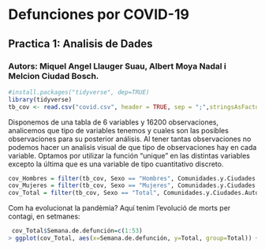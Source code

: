 
# Defunciones por COVID-19
## Practica 1: Analisis de Dades
### Autors: Miquel Angel Llauger Suau, Albert Moya Nadal i Melcion Ciudad Bosch.

```{r, echo=FALSE}
#install.packages("tidyverse", dep=TRUE)
library(tidyverse)
tb_cov <- read.csv("covid.csv", header = TRUE, sep = ";",stringsAsFactors = FALSE);
```

Disponemos de una tabla de 6 variables y 16200 observaciones, analicemos que tipo de variables tenemos y cuales son las posibles observaciones para su posterior análisis. Al tener tantas observaciones no podemos hacer un analisis visual de que tipo de observaciones hay en cada variable. Optamos por utilizar la función "unique" en las distintas variables excepto la última que es una variable de tipo cuantitativo discreto.

```{r, echo=FALSE}
cov_Hombres = filter(tb_cov, Sexo == "Hombres", Comunidades.y.Ciudades.Autónomas == "", Covid.19 == "Total")
cov_Mujeres = filter(tb_cov, Sexo == "Mujeres", Comunidades.y.Ciudades.Autónomas == "", Covid.19 == "Total")
cov_Total = filter(tb_cov, Sexo == "Total", Comunidades.y.Ciudades.Autónomas == "", Covid.19 == "Total")
```

Com ha evolucionat la pandèmia?
Aquí tenim l'evolució de morts per contagi, en setmanes: 

```{r}
 cov_Total$Semana.de.defunción=c(1:53)
> ggplot(cov_Total, aes(x=Semana.de.defunción, y=Total, group=Total)) + geom_point(color = "red", size=2) + labs(title = "Evolució de la pandèmia per setmanes")+ theme(plot.title = element_text(hjust = 0.5, size = 16, face = "bold", color = "black"))
```




